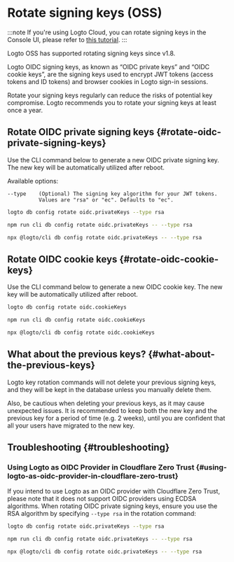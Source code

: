 
# Rotate signing keys (OSS)

:::note
If you're using Logto Cloud, you can rotate signing keys in the Console UI, please refer to [this tutorial](/developers/signing-keys/#rotate-signing-keys-from-console-ui).
:::

Logto OSS has supported rotating signing keys since v1.8.

Logto OIDC signing keys, as known as “OIDC private keys” and “OIDC cookie keys”, are the signing keys used to encrypt JWT tokens (access tokens and ID tokens) and browser cookies in Logto sign-in sessions.

Rotate your signing keys regularly can reduce the risks of potential key compromise. Logto recommends you to rotate your signing keys at least once a year.

## Rotate OIDC private signing keys \{#rotate-oidc-private-signing-keys}

Use the CLI command below to generate a new OIDC private signing key. The new key will be automatically utilized after reboot.

Available options:

```
--type    (Optional) The signing key algorithm for your JWT tokens.
          Values are "rsa" or "ec". Defaults to "ec".
```

<Tabs groupId="cmd">

  <TabItem value="cli" label="CLI">

```bash
logto db config rotate oidc.privateKeys --type rsa
```

  </TabItem>
  <TabItem value="Local" label="local">

```bash
npm run cli db config rotate oidc.privateKeys -- --type rsa
```

  </TabItem>
  <TabItem value="npx" label="npx">

```bash
npx @logto/cli db config rotate oidc.privateKeys -- --type rsa
```

  </TabItem>

</Tabs>

## Rotate OIDC cookie keys \{#rotate-oidc-cookie-keys}

Use the CLI command below to generate a new OIDC cookie key. The new key will be automatically utilized after reboot.

<Tabs groupId="cmd">

  <TabItem value="cli" label="CLI">

```bash
logto db config rotate oidc.cookieKeys
```

  </TabItem>
  <TabItem value="Local" label="local">

```bash
npm run cli db config rotate oidc.cookieKeys
```

  </TabItem>
  <TabItem value="npx" label="npx">

```bash
npx @logto/cli db config rotate oidc.cookieKeys
```

  </TabItem>

</Tabs>

## What about the previous keys? \{#what-about-the-previous-keys}

Logto key rotation commands will not delete your previous signing keys, and they will be kept in the database unless you manually delete them.

Also, be cautious when deleting your previous keys, as it may cause unexpected issues. It is recommended to keep both the new key and the previous key for a period of time (e.g. 2 weeks), until you are confident that all your users have migrated to the new key.

## Troubleshooting \{#troubleshooting}

### Using Logto as OIDC Provider in Cloudflare Zero Trust \{#using-logto-as-oidc-provider-in-cloudflare-zero-trust}

If you intend to use Logto as an OIDC provider with Cloudflare Zero Trust, please note that it does not support OIDC providers using ECDSA algorithms. When rotating OIDC private signing keys, ensure you use the RSA algorithm by specifying `--type rsa` in the rotation command:

<Tabs groupId="cmd-cloudflare-zero-trust">
  <TabItem value="cli" label="CLI">

```bash
logto db config rotate oidc.privateKeys --type rsa
```

  </TabItem>
  <TabItem value="Local" label="local">

```bash
npm run cli db config rotate oidc.privateKeys -- --type rsa
```

  </TabItem>
  <TabItem value="npx" label="npx">

```bash
npx @logto/cli db config rotate oidc.privateKeys -- --type rsa
```

  </TabItem>
</Tabs>
